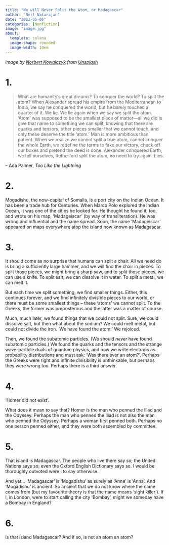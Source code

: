 ```yaml
---
title: "We will Never Split the Atom, or Madagascar"
author: "Neil Natarajan"
date: "2023-05-06"
categories: [Nonfiction]
image: "image.jpg"
about:
  template: solana
  image-shape: rounded
  image-width: 10em
---
```


_image by [Norbert Kowalczyk](https://unsplash.com/@norbertkowalczyk) from [Unsplash](https://unsplash.com/photos/jrKKj9nJMxM)_


# 1.

> What are humanity’s great dreams? To conquer the world? To split the atom? When Alexander spread his empire from the Mediterranean to India, we say he conquered the world, but he barely touched a quarter of it. We lie. We lie again when we say we split the atom. ‘Atom’ was supposed to be the smallest piece of matter—all we did is give that name to something we can split, knowing that there are quarks and tensors, other pieces smaller that we cannot touch, and only these deserve the title 'atom.' Man is more ambitious than patient. When we realize we cannot split a true atom, cannot conquer the whole Earth, we redefine the terms to fake our victory, check off our boxes and pretend the deed is done. Alexander conquered Earth, we tell ourselves, Rutherford split the atom, no need to try again. Lies.

– Ada Palmer, _Too Like the Lightning_

# 2.

Mogadishu, the now-capital of Somalia, is a port city on the Indian Ocean. It has been a trade hub for Centuries. When Marco Polo explored the Indian Ocean, it was one of the cities he looked for. He thought he found it, too, and wrote on his map, 'Madageiscar' (by way of transliteration). He was wrong and influential and the name spread. Soon, the name 'Madageiscar' appeared on maps everywhere atop the island now known as Madagascar.

# 3.

It should come as no surprise that humans can split a chair. All we need do is bring a sufficiently large hammer, and we will find the chair in pieces. To split those pieces, we might bring a sharp saw, and to split those pieces, we can use a knife. To split salt, we can dissolve it in water. To split a metal, we can melt it.

But each time we split something, we find smaller things. Either, this continues forever, and we find infinitely divisible pieces to our world, or there must be some smallest things – these 'atoms' we cannot split. To the Greeks, the former was preposterous and the latter was a matter of course.

Much, much later, we found things that we could not split. Sure, we could dissolve salt, but then what about the sodium? We could melt metal, but could not divide the iron. 'We have found the atom!' We rejoiced.

Then, we found the subatomic particles. (We should _never_ have found subatomic particles.) We found the quarks and the tensors and the strange wave-particle duals of quantum physics, and now we write electrons as probability distributions and must ask: 'Was there ever an atom?'. Perhaps the Greeks were right and infinite divisibility is unthinkable, but perhaps they were wrong too. Perhaps there is a third answer.

# 4.

'Homer did not exist'.

What does it mean to say that? Homer is the man who penned the Iliad and the Odyssey. Perhaps the man who penned the Iliad is not also the man who penned the Odyssey. Perhaps a woman first penned both. Perhaps no one person penned either, and they were both assembled by committee.

# 5.

That island is Madagascar. The people who live there say so; the United Nations says so; even the Oxford English Dictionary says so. I would be thoroughly outvoted were I to say otherwise.

And yet... 'Madagascar' is 'Mogadishu' as surely as 'Anne' is 'Anna'. And 'Mogadishu' is ancient. So ancient that we do not know where the name comes from (but my favourite theory is that the name means 'sight killer'). If I, in London, were to start calling the city 'Bombay', might we someday have a Bombay in England?

# 6.

Is that island Madagascar? And if so, is not an atom an atom?